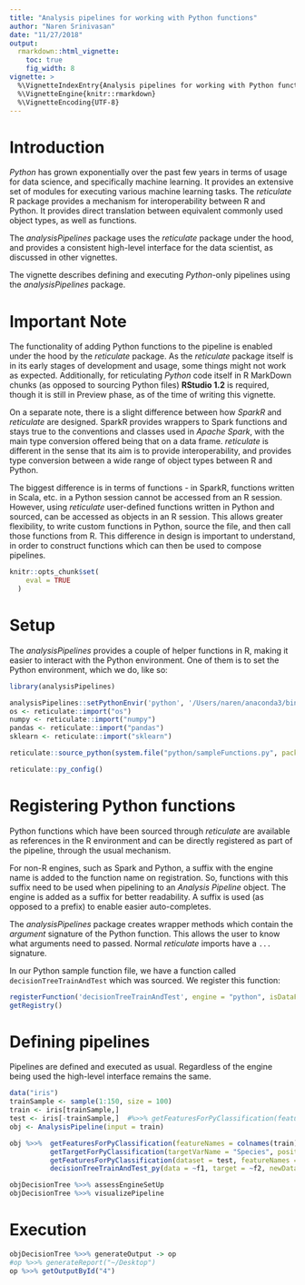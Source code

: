 ```yaml
---
title: "Analysis pipelines for working with Python functions"
author: "Naren Srinivasan"
date: "11/27/2018"
output: 
  rmarkdown::html_vignette:
    toc: true
    fig_width: 8
vignette: >
  %\VignetteIndexEntry{Analysis pipelines for working with Python functions}
  %\VignetteEngine{knitr::rmarkdown}
  %\VignetteEncoding{UTF-8}
---
```

# Introduction

*Python* has grown exponentially over the past few years in terms of usage for data science, and specifically machine learning. It provides an extensive set of modules for executing various machine learning tasks. The *reticulate* R package provides a mechanism for interoperability between R and Python. It provides direct translation between equivalent commonly used object types, as well as functions.

The *analysisPipelines* package uses the *reticulate* package under the hood, and provides a consistent high-level interface for the data scientist, as discussed in other vignettes.

The vignette describes defining and executing *Python*-only pipelines using the *analysisPipelines* package.

# Important Note

The functionality of adding Python functions to the pipeline is enabled under the hood by the *reticulate* package. As the *reticulate* package itself is in its early stages of development and usage, some things might not work as expected. Additionally, for reticulating *Python* code itself in R MarkDown chunks (as opposed to sourcing Python files) **RStudio 1.2** is required, though it is still in Preview phase, as of the time of writing this vignette.

On a separate note, there is a slight difference between how *SparkR* and *reticulate* are designed. SparkR provides wrappers to Spark functions and stays true to the conventions and classes used in *Apache Spark*, with the main type conversion offered being that on a data frame. *reticulate* is different in the sense that its aim is to provide interoperability, and provides type conversion between a wide range of object types between R and Python.

The biggest difference is in terms of functions - in SparkR, functions written in Scala, etc. in a Python session cannot be accessed from an R session. However, using *reticulate* user-defined functions written in Python and sourced, can be accessed as objects in an R session. This allows greater flexibility, to write custom functions in Python, source the file, and then call those functions from R. This difference in design is important to understand, in order to construct functions which can then be used to compose pipelines.
```r
knitr::opts_chunk$set(
    eval = TRUE
  )
```


# Setup

The *analysisPipelines* provides a couple of helper functions in R, making it easier to interact with the Python environment. One of them is to set the Python environment, which we do, like so:

```r

library(analysisPipelines)

analysisPipelines::setPythonEnvir('python', '/Users/naren/anaconda3/bin/python')
os <- reticulate::import("os")
numpy <- reticulate::import("numpy")
pandas <- reticulate::import("pandas")
sklearn <- reticulate::import("sklearn")

reticulate::source_python(system.file("python/sampleFunctions.py", package = "analysisPipelines"))

reticulate::py_config()
```

# Registering Python functions

Python functions which have been sourced through *reticulate* are available as references in the R environment and can be directly registered as part of the pipeline, through the usual mechanism.

For non-R engines, such as Spark and Python, a suffix with the engine name is added to the function name on registration. So, functions with this suffix need to be used when pipelining to an *Analysis Pipeline* object. The engine is added as a suffix for better readability. A suffix is used (as opposed to a prefix) to enable easier auto-completes.

The *analysisPipelines* package creates wrapper methods which contain the *argument* signature of the Python function. This allows the user to know what arguments need to passed. Normal *reticulate* imports have a `...` signature.

In our Python sample function file, we have a function called `decisionTreeTrainAndTest` which was sourced. We register this function:

```r
registerFunction('decisionTreeTrainAndTest', engine = "python", isDataFunction = F, firstArgClass = "numpy.ndarray")
getRegistry()
```

# Defining pipelines

Pipelines are defined and executed as usual. Regardless of the engine being used the high-level interface remains the same.

```r
data("iris")
trainSample <- sample(1:150, size = 100)
train <- iris[trainSample,]
test <- iris[-trainSample,]  #%>>% getFeaturesForPyClassification(featureNames = colnames(iris)[-ncol(iris)])
obj <- AnalysisPipeline(input = train)

obj %>>%  getFeaturesForPyClassification(featureNames = colnames(train)[-ncol(train)]) %>>% 
          getTargetForPyClassification(targetVarName = "Species", positiveClass = "setosa") %>>%
          getFeaturesForPyClassification(dataset = test, featureNames = colnames(test)[-ncol(test)]) %>>% 
          decisionTreeTrainAndTest_py(data = ~f1, target = ~f2, newData = ~f3, storeOutput = T) -> objDecisionTree

objDecisionTree %>>% assessEngineSetUp
objDecisionTree %>>% visualizePipeline
```

# Execution

```r
objDecisionTree %>>% generateOutput -> op
#op %>>% generateReport("~/Desktop")
op %>>% getOutputById("4")
```

